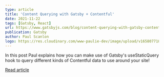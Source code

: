 ```yaml
---
type: article
title: 'Content Querying with Gatsby + Contentful'
date: 2021-11-22
tags: [Gatsby, React]
url: https://www.gatsbyjs.com/blog/content-querying-with-gatsby-contentful
publication: Gatsby
author: Paul Scanlon
logo: https://res.cloudinary.com/www-paulie-dev/image/upload/v1658077182/paulie.dev/Logos/gatsby-logo_dgbkjm.png
---
```


In this post Paul explains how you can make use of Gatsby's useStaticQuery hook to query different kinds of Contentful
data to use around your site!

[Read article](https://www.gatsbyjs.com/blog/content-querying-with-gatsby-contentful)
